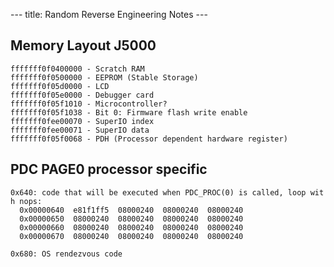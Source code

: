 ---
title: Random Reverse Engineering Notes
---

== Memory Layout J5000 ==

 fffffff0f0400000 - Scratch RAM
 fffffff0f0500000 - EEPROM (Stable Storage)
 fffffff0f05d0000 - LCD
 fffffff0f05e0000 - Debugger card
 fffffff0f05f1010 - Microcontroller?
 fffffff0f05f1038 - Bit 0: Firmware flash write enable
 fffffff0fee00070 - SuperIO index
 fffffff0fee00071 - SuperIO data
 fffffff0f05f0068 - PDH (Processor dependent hardware register)

== PDC PAGE0 processor specific ==

 0x640: code that will be executed when PDC_PROC(0) is called, loop with nops:
   0x00000640  e81f1ff5  08000240  08000240  08000240
   0x00000650  08000240  08000240  08000240  08000240
   0x00000660  08000240  08000240  08000240  08000240
   0x00000670  08000240  08000240  08000240  08000240

 0x680: OS rendezvous code